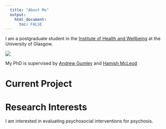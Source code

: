 ```yaml
---
  title: "About Me"
  output:
    html_document:
      toc: FALSE
---
```


I am a postgraduate student in the [Institute of Health and Wellbeing](https://www.gla.ac.uk/researchinstitutes/healthwellbeing) at the University of Glasgow.

<img src="http://www.projectsoothe.com/communities/4/004/012/874/744//images/4633491597_94x119.jpg">

My PhD is supervised by [Andrew Gumley](https://www.gla.ac.uk/researchinstitutes/healthwellbeing/staff/andrewgumley/) and [Hamish McLeod](https://www.gla.ac.uk/researchinstitutes/healthwellbeing/staff/hamishmcleod/)

# Current Project


# Research Interests

I am interested in evaluating psychosocial interventions for 
psychosis.